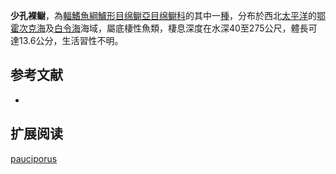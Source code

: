 {{Speciesbox
| name = 少孔裸鳚
| image = 
| status = NE
| status_system = IUCN3.1
| genus = Gymnelus
| species = pauciporus
| authority = [[Anderson|Anderson]], 1982
| synonyms = 
}}

'''少孔裸鳚'''，為[[輻鰭魚綱|輻鰭魚綱]][[鱸形目|鱸形目]][[绵鳚亞目|绵鳚亞目]][[绵鳚科|绵鳚科]]的其中一[[種|種]]，分布於西北[[太平洋|太平洋]]的[[鄂霍次克海|鄂霍次克海]]及[[白令海|白令海]]海域，屬底棲性魚類，棲息深度在水深40至275公尺，體長可達13.6公分，生活習性不明。

==参考文献==
*{{FishBase_species|genus=Gymnelus|species=pauciporus|year=2011|month=12}}

== 扩展阅读 ==
{{refbegin}}
{{wikispecies-inline|Gymnelus pauciporus|少孔裸鳚}}
{{refend}}
{{Taxonbar|from=Q1096876}}

[[Category:裸鳚属|pauciporus]]


{{鱸形目小作品}}